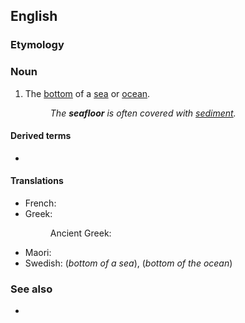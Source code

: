 ==English==

===Etymology===
{{compound|en|sea|floor}}

===Noun===
{{en-noun}}

# The [[bottom]] of a [[sea]] or [[ocean]].
#: ''The '''seafloor''' is often covered with [[sediment]].''

====Derived terms====
* {{l|en|seafloor spreading}}

====Translations====
{{trans-top|seafloor}}
* French: {{t|fr|fond marin|m}}
* Greek:
*: Ancient Greek: {{t|grc|βένθος|n}}
{{trans-mid}}
* Maori: {{t|mi|papamoana}}
* Swedish: {{t|sv|sjöbotten|c}} (''bottom of a sea''), {{t|sv|havsbotten|c}} (''bottom of the ocean'')
{{trans-bottom}}

===See also===
* {{l|en|benthos}}